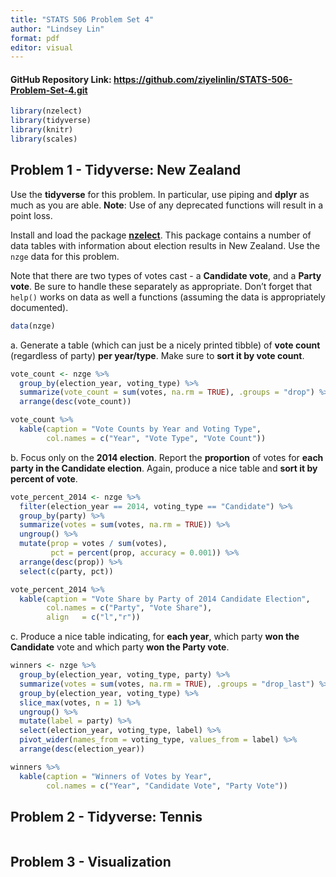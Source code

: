 ```yaml
---
title: "STATS 506 Problem Set 4"
author: "Lindsey Lin"
format: pdf
editor: visual
---
```


#### GitHub Repository Link: <https://github.com/ziyelinlin/STATS-506-Problem-Set-4.git>

```r
library(nzelect)
library(tidyverse)
library(knitr)
library(scales)
```

## Problem 1 - Tidyverse: New Zealand

Use the **tidyverse** for this problem. In particular, use piping and **dplyr** as much as you are able. **Note**: Use of any deprecated functions will result in a point loss.

Install and load the package [**nzelect**](https://cran.r-project.org/package=nzelect). This package contains a number of data tables with information about election results in New Zealand. Use the `nzge` data for this problem.

Note that there are two types of votes cast - a **Candidate vote**, and a **Party vote**. Be sure to handle these separately as appropriate. Don’t forget that `help()` works on data as well a functions (assuming the data is appropriately documented).

```r
data(nzge)
```

a\. Generate a table (which can just be a nicely printed tibble) of **vote count** (regardless of party) **per year/type**. Make sure to **sort it by vote count**.

```r
vote_count <- nzge %>% 
  group_by(election_year, voting_type) %>% 
  summarize(vote_count = sum(votes, na.rm = TRUE), .groups = "drop") %>% 
  arrange(desc(vote_count))

vote_count %>% 
  kable(caption = "Vote Counts by Year and Voting Type",
        col.names = c("Year", "Vote Type", "Vote Count"))
```

b\. Focus only on the **2014 election**. Report the **proportion** of votes for **each party in the Candidate election**. Again, produce a nice table and **sort it by percent of vote**.

```r
vote_percent_2014 <- nzge %>% 
  filter(election_year == 2014, voting_type == "Candidate") %>% 
  group_by(party) %>% 
  summarize(votes = sum(votes, na.rm = TRUE)) %>% 
  ungroup() %>% 
  mutate(prop = votes / sum(votes),
         pct = percent(prop, accuracy = 0.001)) %>% 
  arrange(desc(prop)) %>% 
  select(c(party, pct))

vote_percent_2014 %>% 
  kable(caption = "Vote Share by Party of 2014 Candidate Election",
        col.names = c("Party", "Vote Share"),
        align   = c("l","r"))
```

c\. Produce a nice table indicating, for **each year**, which party **won the Candidate** vote and which party **won the Party vote**.

```r
winners <- nzge %>% 
  group_by(election_year, voting_type, party) %>% 
  summarize(votes = sum(votes, na.rm = TRUE), .groups = "drop_last") %>% 
  group_by(election_year, voting_type) %>% 
  slice_max(votes, n = 1) %>% 
  ungroup() %>% 
  mutate(label = party) %>% 
  select(election_year, voting_type, label) %>% 
  pivot_wider(names_from = voting_type, values_from = label) %>% 
  arrange(desc(election_year)) 

winners %>% 
  kable(caption = "Winners of Votes by Year",
        col.names = c("Year", "Candidate Vote", "Party Vote"))
```

## Problem 2 - Tidyverse: Tennis

```r

```

## Problem 3 - Visualization

```r

```

